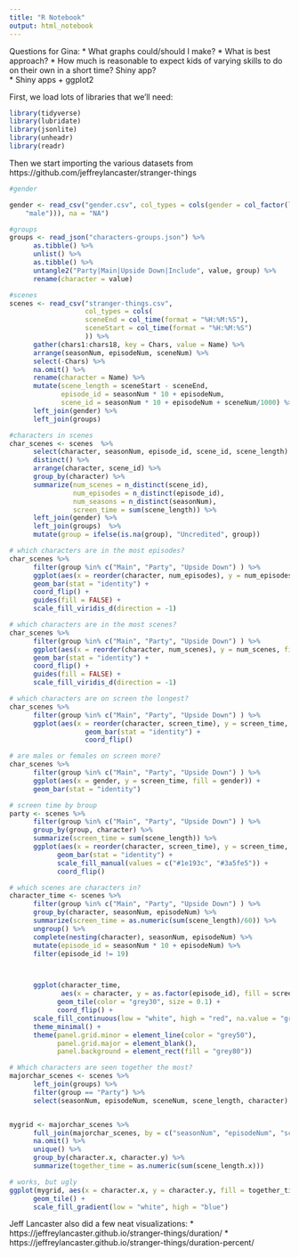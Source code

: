 ```yaml
---
title: "R Notebook"
output: html_notebook
---
```



Questions for Gina:
* What graphs could/should I make?
* What is best approach?
* How much is reasonable to expect kids of varying skills to do on their own in a short time?  Shiny app?  
* Shiny apps + ggplot2

First, we load lots of libraries that we'll need:

```r
library(tidyverse)
library(lubridate)
library(jsonlite)
library(unheadr)
library(readr)

```

Then we start importing the various datasets from https://github.com/jeffreylancaster/stranger-things


```r

#gender

gender <- read_csv("gender.csv", col_types = cols(gender = col_factor(levels = c("female", 
    "male"))), na = "NA")

#groups
groups <- read_json("characters-groups.json") %>%
      as.tibble() %>%
      unlist() %>%
      as.tibble() %>%
      untangle2("Party|Main|Upside Down|Include", value, group) %>%
      rename(character = value)

#scenes
scenes <- read_csv("stranger-things.csv",
                   col_types = cols(
                   sceneEnd = col_time(format = "%H:%M:%S"),
                   sceneStart = col_time(format = "%H:%M:%S")
                   )) %>%
      gather(chars1:chars18, key = Chars, value = Name) %>%
      arrange(seasonNum, episodeNum, sceneNum) %>%
      select(-Chars) %>%
      na.omit() %>%
      rename(character = Name) %>%
      mutate(scene_length = sceneStart - sceneEnd,
             episode_id = seasonNum * 10 + episodeNum,
             scene_id = seasonNum * 10 + episodeNum + sceneNum/1000) %>%
      left_join(gender) %>%
      left_join(groups)

#characters in scenes
char_scenes <- scenes  %>%
      select(character, seasonNum, episode_id, scene_id, scene_length) %>%
      distinct() %>%
      arrange(character, scene_id) %>%
      group_by(character) %>%
      summarize(num_scenes = n_distinct(scene_id),
                num_episodes = n_distinct(episode_id),
                num_seasons = n_distinct(seasonNum),
                screen_time = sum(scene_length)) %>%
      left_join(gender) %>%
      left_join(groups)  %>%
      mutate(group = ifelse(is.na(group), "Uncredited", group))

```


```r
# which characters are in the most episodes?
char_scenes %>%
      filter(group %in% c("Main", "Party", "Upside Down") ) %>%
      ggplot(aes(x = reorder(character, num_episodes), y = num_episodes, fill = reorder(character, num_episodes))) +
      geom_bar(stat = "identity") +
      coord_flip() +
      guides(fill = FALSE) +
      scale_fill_viridis_d(direction = -1)

# which characters are in the most scenes?
char_scenes %>%
      filter(group %in% c("Main", "Party", "Upside Down") ) %>%
      ggplot(aes(x = reorder(character, num_scenes), y = num_scenes, fill = reorder(character, num_scenes))) +
      geom_bar(stat = "identity") +
      coord_flip() +
      guides(fill = FALSE) +
      scale_fill_viridis_d(direction = -1)

# which characters are on screen the longest?
char_scenes %>%
      filter(group %in% c("Main", "Party", "Upside Down") ) %>%
      ggplot(aes(x = reorder(character, screen_time), y = screen_time, fill = gender)) + 
                   geom_bar(stat = "identity") +
                   coord_flip()

# are males or females on screen more?
char_scenes %>%
      filter(group %in% c("Main", "Party", "Upside Down") ) %>%
      ggplot(aes(x = gender, y = screen_time, fill = gender)) + 
      geom_bar(stat = "identity")

# screen time by broup
party <- scenes %>%
      filter(group %in% c("Main", "Party", "Upside Down") ) %>%
      group_by(group, character) %>%
      summarize(screen_time = sum(scene_length)) %>%
      ggplot(aes(x = reorder(character, screen_time), y = screen_time, fill = group)) + 
            geom_bar(stat = "identity") +
            scale_fill_manual(values = c("#1e193c", "#3a5fe5")) +
            coord_flip()

# which scenes are characters in?
character_time <- scenes %>%
      filter(group %in% c("Main", "Party", "Upside Down") ) %>%
      group_by(character, seasonNum, episodeNum) %>%
      summarize(screen_time = as.numeric(sum(scene_length)/60)) %>%
      ungroup() %>%
      complete(nesting(character), seasonNum, episodeNum) %>%
      mutate(episode_id = seasonNum * 10 + episodeNum) %>%
      filter(episode_id != 19)



      ggplot(character_time, 
             aes(x = character, y = as.factor(episode_id), fill = screen_time)) + 
            geom_tile(color = "grey30", size = 0.1) +
            coord_flip() +
      scale_fill_continuous(low = "white", high = "red", na.value = "grey80") +
      theme_minimal() +
      theme(panel.grid.minor = element_line(color = "grey50"), 
            panel.grid.major = element_blank(), 
            panel.background = element_rect(fill = "grey80"))


```
```r
# Which characters are seen together the most?
majorchar_scenes <- scenes %>%
      left_join(groups) %>%
      filter(group == "Party") %>%
      select(seasonNum, episodeNum, sceneNum, scene_length, character)


mygrid <- majorchar_scenes %>%
      full_join(majorchar_scenes, by = c("seasonNum", "episodeNum", "sceneNum") ) %>%
      na.omit() %>%
      unique() %>%
      group_by(character.x, character.y) %>%
      summarize(together_time = as.numeric(sum(scene_length.x))) 

# works, but ugly
ggplot(mygrid, aes(x = character.x, y = character.y, fill = together_time)) +
      geom_tile() +
      scale_fill_gradient(low = "white", high = "blue")

```

Jeff Lancaster also did a few neat visualizations:
 * https://jeffreylancaster.github.io/stranger-things/duration/
 * https://jeffreylancaster.github.io/stranger-things/duration-percent/


```r

```



